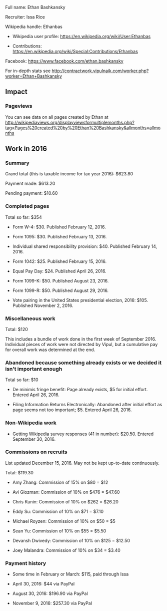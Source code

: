 Full name: Ethan Bashkansky

Recruiter: Issa Rice

Wikipedia handle: Ethanbas

* Wikipedia user profile: https://en.wikipedia.org/wiki/User:Ethanbas

* Contributions: https://en.wikipedia.org/wiki/Special:Contributions/Ethanbas

Facebook: https://www.facebook.com/ethan.bashkansky

For in-depth stats see http://contractwork.vipulnaik.com/worker.php?worker=Ethan+Bashkansky

== Impact ==

=== Pageviews ===

You can see data on all pages created by Ethan at http://wikipediaviews.org/displayviewsformultiplemonths.php?tag=Pages%20created%20by%20Ethan%20Bashkansky&allmonths=allmonths

== Work in 2016 ==

=== Summary ===

Grand total (this is taxable income for tax year 2016): $623.80

Payment made: $613.20

Pending payment: $10.60

=== Completed pages ===

Total so far: $354

* Form W-4: $30. Published February 12, 2016.

* Form 1095: $30. Published February 13, 2016.

* Individual shared responsibility provision: $40. Published February 14, 2016.

* Form 1042: $25. Published February 15, 2016.

* Equal Pay Day: $24. Published April 26, 2016.

* Form 1099-K: $50. Published August 23, 2016.

* Form 1099-R: $50. Published August 29, 2016.

* Vote pairing in the United States presidential election, 2016: $105. Published November 2, 2016.

=== Miscellaneous work ===

Total: $120

This includes a bundle of work done in the first week of September 2016. Individual pieces of work were not directed by Vipul, but a cumulative pay for overall work was determined at the end.

=== Abandoned because something already exists or we decided it isn't important enough ===

Total so far: $10

* De minimis fringe benefit: Page already exists, $5 for initial effort. Entered April 26, 2016.

* Filing Information Returns Electronically: Abandoned after initial effort as page seems not too important; $5. Entered April 26, 2016.

=== Non-Wikipedia work ===

* Getting Wikipedia survey responses (41 in number): $20.50. Entered September 30, 2016.

=== Commissions on recruits ===

List updated December 15, 2016. May not be kept up-to-date continuously.

Total: $119.30

* Amy Zhang: Commission of 15% on $80 = $12

* Avi Glozman: Commission of 10% on $476 = $47.60

* Chris Kunin: Commission of 10% on $262 = $26.20

* Eddy Su: Commission of 10% on $71 = $7.10

* Michael Royzen: Commission of 10% on $50 = $5

* Sean Yu: Commission of 10% on $55 = $5.50

* Devansh Dwivedy: Commission of 10% on $125 = $12.50

* Joey Malandra: Commission of 10% on $34 = $3.40

=== Payment history ===

* Some time in February or March: $115, paid through Issa

* April 30, 2016: $44 via PayPal

* August 30, 2016: $196.90 via PayPal

* November 9, 2016: $257.30 via PayPal
